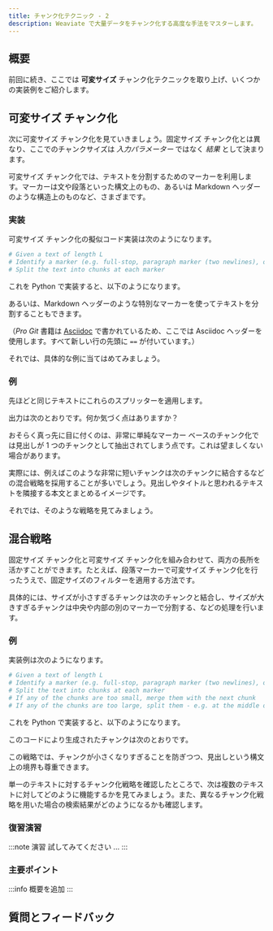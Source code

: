 ```yaml
---
title: チャンク化テクニック - 2
description: Weaviate で大量データをチャンク化する高度な手法をマスターします。
---
```



<!-- import imageUrl from '../../tmp_images/academy_placeholder.jpg';

<img src={imageUrl} alt="Image alt" width="75%"/> -->


<PreviewUnit />

## <i class="fa-solid fa-square-chevron-right"></i> 概要

前回に続き、ここでは **可変サイズ** チャンク化テクニックを取り上げ、いくつかの実装例をご紹介します。

## <i class="fa-solid fa-square-chevron-right"></i> 可変サイズ チャンク化

次に可変サイズ チャンク化を見ていきましょう。固定サイズ チャンク化とは異なり、ここでのチャンクサイズは *入力パラメーター* ではなく *結果* として決まります。

可変サイズ チャンク化では、テキストを分割するためのマーカーを利用します。マーカーは文や段落といった構文上のもの、あるいは Markdown ヘッダーのような構造上のものなど、さまざまです。

### <i class="fa-solid fa-chalkboard"></i> 実装

可変サイズ チャンク化の擬似コード実装は次のようになります。

```python
# Given a text of length L
# Identify a marker (e.g. full-stop, paragraph marker (two newlines), or a Markdown header
# Split the text into chunks at each marker
```

これを Python で実装すると、以下のようになります。

<Tabs groupId="languages">
<TabItem value="py" label="Python">
<FilteredTextBlock
  text={CodeVariableSizeChunking}
  startMarker="# START Paragraph variable size chunker"
  endMarker="# END Paragraph variable size chunker"
  language="py"
/>
</TabItem>
</Tabs>

あるいは、Markdown ヘッダーのような特別なマーカーを使ってテキストを分割することもできます。

（*Pro Git* 書籍は [Asciidoc](https://asciidoc.org/) で書かれているため、ここでは Asciidoc ヘッダーを使用します。すべて新しい行の先頭に `==` が付いています。）

<Tabs groupId="languages">
<TabItem value="py" label="Python">
<FilteredTextBlock
  text={CodeVariableSizeChunking}
  startMarker="# START Asciidoc section variable size chunker"
  endMarker="# END Asciidoc section variable size chunker"
  language="py"
/>
</TabItem>
</Tabs>

それでは、具体的な例に当てはめてみましょう。

### <i class="fa-solid fa-code"></i> 例

先ほどと同じテキストにこれらのスプリッターを適用します。

<Tabs groupId="languages">
<TabItem value="py" label="Python">
<FilteredTextBlock
  text={CodeVariableSizeChunking}
  startMarker="# START Get variable-size chunks examples"
  endMarker="# END Get variable-size chunks examples"
  language="py"
/>
</TabItem>
</Tabs>

出力は次のとおりです。何か気づく点はありますか？

<Tabs groupId="languages">
<TabItem value="para" label="By paragraph">
<FilteredTextBlock
  text={CodeVariableSizeChunking}
  startMarker="# START Chunking by paragraph - outputs"
  endMarker="# END Chunking by paragraph - outputs"
  language="text"
/>
</TabItem>
<TabItem value="header" label="By header">
<FilteredTextBlock
  text={CodeVariableSizeChunking}
  startMarker="# START Chunking by header - outputs"
  endMarker="# END Chunking by header - outputs"
  language="text"
/>
</TabItem>
</Tabs>

おそらく真っ先に目に付くのは、非常に単純なマーカー ベースのチャンク化では見出しが 1 つのチャンクとして抽出されてしまう点です。これは望ましくない場合があります。

実際には、例えばこのような非常に短いチャンクは次のチャンクに結合するなどの混合戦略を採用することが多いでしょう。見出しやタイトルと思われるテキストを隣接する本文とまとめるイメージです。

それでは、そのような戦略を見てみましょう。

## <i class="fa-solid fa-square-chevron-right"></i> 混合戦略

固定サイズ チャンク化と可変サイズ チャンク化を組み合わせて、両方の長所を活かすことができます。たとえば、段落マーカーで可変サイズ チャンク化を行ったうえで、固定サイズのフィルターを適用する方法です。

具体的には、サイズが小さすぎるチャンクは次のチャンクと結合し、サイズが大きすぎるチャンクは中央や内部の別のマーカーで分割する、などの処理を行います。

### <i class="fa-solid fa-code"></i> 例

実装例は次のようになります。

```python
# Given a text of length L
# Identify a marker (e.g. full-stop, paragraph marker (two newlines), or a Markdown header
# Split the text into chunks at each marker
# If any of the chunks are too small, merge them with the next chunk
# If any of the chunks are too large, split them - e.g. at the middle or using another marker within the chunk
```

これを Python で実装すると、以下のようになります。

<Tabs groupId="languages">
<TabItem value="py" label="Python">
<FilteredTextBlock
  text={CodeMixedStrategyChunking}
  startMarker="# START Asciidoc and size based chunking"
  endMarker="# END Asciidoc and size based chunking"
  language="py"
/>
</TabItem>
</Tabs>

このコードにより生成されたチャンクは次のとおりです。

<FilteredTextBlock
  text={CodeMixedStrategyChunking}
  startMarker="# START Mixed-strategy chunking output"
  endMarker="# END Mixed-strategy chunking output"
  language="text"
/>

この戦略では、チャンクが小さくなりすぎることを防ぎつつ、見出しという構文上の境界も尊重できます。

単一のテキストに対するチャンク化戦略を確認したところで、次は複数のテキストに対してどのように機能するかを見てみましょう。また、異なるチャンク化戦略を用いた場合の検索結果がどのようになるかも確認します。

<!-- ## <i class="fa-solid fa-square-chevron-right"></i> Review

<Quiz questions={varName} />

Any quiz questions -->
### <i class="fa-solid fa-pen-to-square"></i> 復習演習

:::note <i class="fa-solid fa-square-terminal"></i> 演習
試してみてください ...
:::

### <i class="fa-solid fa-lightbulb-on"></i> 主要ポイント

:::info
概要を追加
:::

## 質問とフィードバック


<DocsFeedback/>

<!-- import Quiz from '/src/components/Academy/quiz.js'
const varName = [{
  questionText: 'questionText',
  answerOptions: [
    {
      answerText: 'answerOne',
      isCorrect: false,
      feedback: 'feedbackOne',
    },
    {
      answerText: 'answerTwo',
      isCorrect: false,
      feedback: 'feedbackTwo',
    },
    {
      answerText: 'answerThree',
      isCorrect: false,
      feedback: 'feedbackThree',
    },
  ]
}]; -->